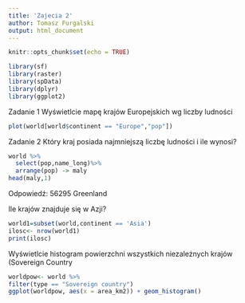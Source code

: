 ---
title: 'Zajecia 2'
author: Tomasz Furgalski
output: html_document
---

```{r setup, include=FALSE}
knitr::opts_chunk$set(echo = TRUE)

library(sf) 
library(raster)
library(spData)
library(dplyr)
library(ggplot2)
````
Zadanie 1
Wyświetlcie mapę krajów Europejskich  wg liczby ludności


```{r}
plot(world[world$continent == "Europe","pop"])

```

Zadanie 2
Który kraj posiada najmniejszą liczbę ludności i ile wynosi?


```{r}
world %>%
  select(pop,name_long)%>%
  arrange(pop) -> maly
head(maly,1)

```

Odpowiedź: 56295	Greenland

Ile krajów znajduje się w Azji?


```{r}
world1=subset(world,continent == 'Asia')
ilosc<- nrow(world1)
print(ilosc)

```
Wyświetlcie histogram powierzchni  wszystkich niezależnych krajów (Sovereign Country

```{r}
worldpow<- world %>%
filter(type == "Sovereign country")
ggplot(worldpow, aes(x = area_km2)) + geom_histogram()
```
